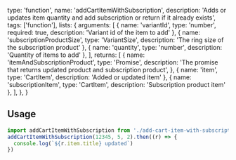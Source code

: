   type: 'function',
  name: 'addCartItemWithSubscription',
  description: 'Adds or updates item quantity and add subscription or return if it already exists',
  tags: ['function'],
  lists: {
    arguments: [
      { name: 'variantId', type: 'number', required: true, description: 'Variant id of the item to add' },
      { name: 'subscriptionProductSize', type: 'VariantSize', description: 'The ring size of the subscription product' },
      { name: 'quantity', type: 'number', description: 'Quantity of items to add' },
    ],
    returns: [
      {
        name: 'itemAndSubscriptionProduct',
        type: 'Promise<object>',
        description: 'The promise that returns updated product and subscription product',
      },
      { name: 'item', type: 'CartItem', description: 'Added or updated item' },
      { name: 'subscriptionItem', type: 'CartItem', description: 'Subscription product item' },
    ],
  },
}

## Usage

```js
import addCartItemWithSubscription from './add-cart-item-with-subscription'
addCartItemWithSubscription(12345, 5, 2).then((r) => {
  console.log(`${r.item.title} updated`)
})
```
